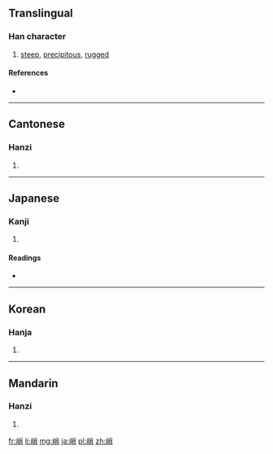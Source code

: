 ==Translingual==

===Han character===
{{Han char|rn=46|rad=山|as=07|sn=10|four=2972<sub>7</sub>|canj=山火月 (UFB)|ids=⿰[[山]][[肖]]}}

# [[steep]], [[precipitous]], [[rugged]]

====References====
* {{Han ref|kx=0311.230|dkj=08085|dj=0611.230|hdz=10773.100|uh=5CED|ud=23789|bh=AE6B|bd=44651}}

----

==Cantonese==

===Hanzi===
{{yue-hanzi|jyut=[[ciu3]]|y=chiu3}}

# {{defn|lang=yue|sort=山07}}

----

==Japanese==

===Kanji===
{{ja-kanji|grade=|rs=山07}}

# {{defn|lang=ja|sort=山07}}

====Readings====
* {{ja-readings|on=[[しょう]] (shō)|kun=[[けわしい]] (kewashii), [[きびしい]] (kibishii)}}

----

==Korean==

===Hanja===
{{ko-hanja|hangeul=초|rv=cho|mr=ch'o}}

# {{defn|lang=ko|sort=山07}}

----

==Mandarin==

===Hanzi===
{{cmn-hanzi|pin=[[qiào]] ([[qiao4]])|wg=ch'iao<sup>4</sup>}}

# {{defn|lang=cmn|sort=山07}}

[[fr:峭]]
[[li:峭]]
[[mg:峭]]
[[ja:峭]]
[[pl:峭]]
[[zh:峭]]